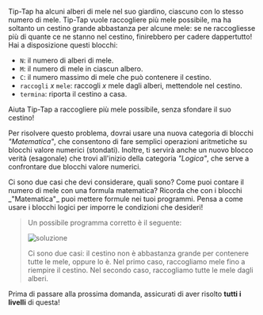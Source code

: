 
Tip-Tap ha alcuni alberi di mele nel suo giardino, ciascuno con lo stesso numero di mele.
Tip-Tap vuole raccogliere più mele possibile, ma ha soltanto un cestino grande abbastanza per alcune mele:
se ne raccogliesse più di quante ce ne stanno nel cestino, finirebbero per cadere dappertutto!
Hai a disposizione questi blocchi:

- `N`: il numero di alberi di mele.
- `M`: il numero di mele in ciascun albero.
- `C`: il numero massimo di mele che può contenere il cestino.
- `raccogli` $x$ `mele`: raccogli $x$ mele dagli alberi, mettendole nel cestino.
- `termina`: riporta il cestino a casa.

Aiuta Tip-Tap a raccogliere più mele possibile, senza sfondare il suo cestino!

Per risolvere questo problema, dovrai usare una nuova categoria di blocchi _"Matematica"_,
che consentono di fare semplici operazioni aritmetiche su blocchi valore numerici (stondati).
Inoltre, ti servirà anche un nuovo blocco verità (esagonale) che trovi all'inizio della
categoria _"Logica"_, che serve a confrontare due blocchi valore numerici.

<Hint label="suggerimento 1">
  Ci sono due casi che devi considerare, quali sono?
</Hint>

<Hint label="suggerimento 2">
  Come puoi contare il numero di mele con una formula matematica?
  Ricorda che con i blocchi _"Matematica"_ puoi mettere formule nei tuoi programmi.
</Hint>

<Hint label="suggerimento 3">
  Pensa a come usare i blocchi logici per imporre le condizioni che desideri!
</Hint>

<Blockly
  toolbox={toolbox}
  customBlocks={customBlocks}
  initialBlocks={initialBlocks}
  testcases={testcases}
  visualizer={Visualizer}
/>

> Un possibile programma corretto è il seguente:
>
> ![soluzione](sol.png)
>
> Ci sono due casi: il cestino non è abbastanza grande per contenere tutte le mele, oppure lo è.
> Nel primo caso, raccogliamo mele fino a riempire il cestino.
> Nel secondo caso, raccogliamo tutte le mele dagli alberi.

Prima di passare alla prossima domanda, assicurati di aver risolto **tutti i livelli** di questa!